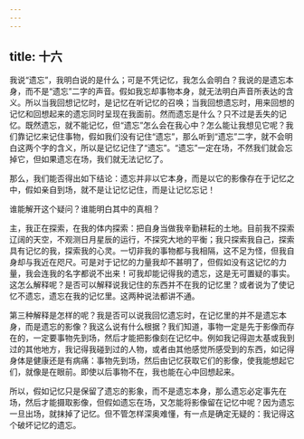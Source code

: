 ```yaml
---
---
---
```

title: 十六
---

我说“遗忘”，我明白说的是什么；可是不凭记忆，我怎么会明白？我说的是遗忘本身，而不是“遗忘”二字的声音。假如我忘却事物本身，就无法明白声音所表达的含义。所以当我回想记忆时，是记忆在听记忆的召唤；当我回想遗忘时，用来回想的记忆和回想起来的遗忘同时呈现在我面前。然而遗忘是什么？只不过是丢失的记忆。既然遗忘，就不能记忆，但“遗忘”怎么会在我心中？怎么能让我想见它呢？我们靠记忆来记住事物，假如我们没有记住“遗忘”，那么听到“遗忘”二字，就不会明白这两个字的含义，所以是记忆记住了“遗忘”。“遗忘”一定在场，不然我们就会忘掉它，但如果遗忘在场，我们就无法记忆了。

那么，我们能否得出如下结论：遗忘并非以它本身，而是以它的影像存在于记忆之中，假如亲自到场，就不是让记忆记住，而是让记忆忘记！

谁能解开这个疑问？谁能明白其中的真相？

主，我正在探索，在我的体内探索：把自身当做我辛勤耕耘的土地。目前我不探索辽阔的天空，不观测日月星辰的运行，不探究大地的平衡；我只探索我自己，探索具有记忆的我，探索我的心灵。一切非我的事物都与我相隔，这不足为怪，但我自身却与我近在咫尺。可是对于记忆的力量我却不甚明了，但假如没有这记忆的力量，我会连我的名字都说不出来！可我却能记得我的遗忘，这是无可置疑的事实。这怎么解释呢？是否可以解释说我记住的东西并不在我的记忆里？或者说为了使记忆不遗忘，遗忘在我的记忆里。这两种说法都讲不通。

第三种解释是怎样的呢？我是否可以说我回忆遗忘时，在记忆里的并不是遗忘本身，而是遗忘的影像？我这么说有什么根据？我们知道，事物一定是先于影像而存在的，一定要事物先到场，然后才能把影像刻在记忆中。例如我记得迦太基或我到过的其他地方，我记得我碰到过的人物，或者由其他感觉所感受到的东西，如记得身体是健康还是有病痛：事物先到场，然后由记忆获取它们的影像，使我能想起它们，就像是在眼前。即使以后事物不在，我也能在心中回想起来。

所以，假如记忆只是保留了遗忘的影象，而不是遗忘本身，那么遗忘必定事先在场，然后才能摄取影像，但假如遗忘在场，又怎能将影像留在记忆中呢？因为遗忘一旦出场，就抹掉了记忆。但不管怎样深奥难懂，有一点是确定无疑的：我记得这个破坏记忆的遗忘。